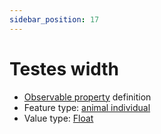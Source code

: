 ```yaml
---
sidebar_position: 17
---
```



# Testes width

- [Observable property](/viewers/dawe-vocabs?uri=https://linked.data.gov.au/def/test/dawe-cv/3d011f97-5d22-409c-a382-36b378db8a14) definition
- Feature type: [animal individual](http://linked.data.gov.au/def/tern-cv/ecb855ed-50e1-4299-8491-861759ef40b7)
- Value type: [Float](https://w3id.org/tern/ontologies/tern/Float)


<Example protocolModule="vertebrate-identify" observableProperty="https://linked.data.gov.au/def/test/dawe-cv/3d011f97-5d22-409c-a382-36b378db8a14" />
